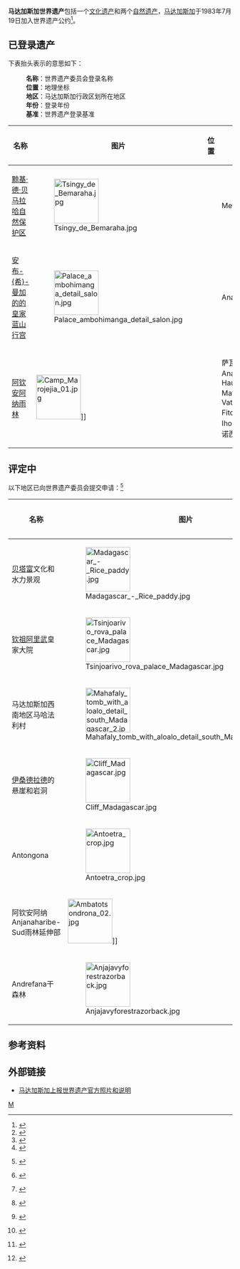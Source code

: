 '''马达加斯加世界遗产'''包括一个[[文化遗产|文化遗产]]和两个[[自然遗产|自然遗产]]，[[马达加斯加|马达加斯加]]于1983年7月19日加入世界遗产公约<ref name=WHC>{{Cite web | last = UNESCO | title = World Heritage Convention: Madagascar | url = http://whc.unesco.org/en/statesparties/mg | archiveurl = https://www.webcitation.org/5yBZzP5IG?url=http://whc.unesco.org/en/statesparties/mg | archivedate = 2011-04-24 | accessdate = April 25, 2011 | dead-url = no }}</ref>。

==已登录遗产==
下表抬头表示的意思如下：
:'''名称'''：世界遗产委员会登录名称
:'''位置'''：地理坐标
:'''地区'''：马达加斯加行政区划所在地区
:'''年份'''：登录年份
:'''基准'''：世界遗产登录基准
:{{Legend|#FFE6BD|† 濒危世界遗产|outline=silver}}

{| class="wikitable sortable" style="font-size:90%; border:0px;text-align:left;line-height:150%;"
! 名称
! class="unsortable"| 图片
! 位置
! 地区
! 登录年份
! class="unsortable"| 基准
! class="unsortable"| 注脚
|-
|[[黥基·德·贝马拉哈自然保护区|黥基·德·贝马拉哈自然保护区]]
|[[File:Tsingy_de_Bemaraha.jpg|100px]]
|{{coord|18|40|S|44|45|E|type:landmark_region:MG|name=Tsingy}}
|Melaky
|1990
|{{sort|1990|494; vii, x}} 
|<ref name="Unesco">{{cite web |url=http://whc.unesco.org/en/list/494 |title="Tsingy de Bemaraha Strict Nature Reserve" |publisher=[[UNESCO|UNESCO]] |accessdate=April 30, 2011 |archiveurl=https://web.archive.org/web/20181224215018/http://whc.unesco.org/en/list/494%20 |archivedate=2018-12-24 |dead-url=no }}</ref>
|-
|[[安布希曼加|安布-{希}-曼加的的皇家蓝山行宫]]
|[[File:Palace_ambohimanga_detail_salon.jpg|100px]]
|{{coord|18|45|S|47|33|E|type:mountain_region:MG|name=Ambohimanga}}
|Analamanga
|2001
|{{sort|2001|950; iii, iv, vi}}
|<ref>{{cite web |url=http://whc.unesco.org/en/list/950 |title=Royal Hill of Ambohimanga |publisher=UNESCO |accessdate=April 30, 2011 |archiveurl=https://web.archive.org/web/20140326103013/http://whc.unesco.org/en/list/950 |archivedate=2014-03-26 |dead-url=no }}</ref>

|- style="background-color:#FFE6BD"
|[[阿钦安阿纳雨林|阿钦安阿纳雨林]]
|[[File:Camp_Marojejia_01.jpg|100px]]]]
|{{coord|14|27|S|49|42|E|type:landmark_region:MG|name=Rainforests of the Atsinanana}}
|萨瓦、Analanjirofo、Haute Matsiatra、<br />Vatovavy-Fitovinany、Ihorombe、阿诺西
|2007
|{{sort|2007|1257; ix,x}}
|<ref>{{cite web |url=http://whc.unesco.org/en/list/1257 |title=Rainforests of the Atsinanana |publisher=UNESCO |accessdate=April 30, 2011 |archiveurl=https://web.archive.org/web/20140326100412/http://whc.unesco.org/en/list/1257 |archivedate=2014-03-26 |dead-url=no }}</ref>
|}

==评定中==
以下地区已向世界遗产委员会提交申请：<ref>{{cite web |url=http://whc.unesco.org/en/tentativelists/state=mg |title=Tentative Lists |publisher=UNESCO |accessdate=April 30, 2011 |archiveurl=https://www.webcitation.org/5yOJumfN0?url=http://whc.unesco.org/en/tentativelists/state=mg |archivedate=2011-05-02 |dead-url=no }} {{fr}}</ref>

{| class="wikitable sortable" style="font-size:90%; border:0px;text-align:left;line-height:150%;"
! 名称
! class="unsortable"| 图片
! 位置
! 地区
! 年份
! class="unsortable"| 基准
! class="unsortable"| 注脚
|-
|[[贝塔富|贝塔富]]文化和水力景观
|[[File:Madagascar_-_Rice_paddy.jpg|100px]]
|{{coord|19|50|S|46|51|E|type:landmark_region:MG|name=Betafo}}
|[[瓦卡南卡拉特拉|瓦卡南卡拉特拉]]
|1997
|{{sort|1997|947; iii, iv, v}}
|<ref>{{cite web |url=http://whc.unesco.org/en/tentativelists/947/ |title="Paysage culturel rizicole et hydraulique de Betafo" |publisher = [[UNESCO|UNESCO]] |accessdate=May 14, 2011 |archiveurl =  |archivedate = }} {{fr}}</ref>
|-
|[[钦祖阿里武|钦祖阿里武]]皇家大院
|[[File:Tsinjoarivo_rova_palace_Madagascar.jpg|100px]]
|{{coord|19|38|S|47|41|E|type:landmark_region:MG|name=Tsinjoarivo}}
|[[瓦卡南卡拉特拉|瓦卡南卡拉特拉]]
|1997
|{{sort|1997|948; iii, vi}}
|<ref>{{cite web |url=http://whc.unesco.org/en/tentativelists/948/ |title=Site et Rova de Tsinjoarivo|publisher=UNESCO |accessdate=May 14, 2011|archiveurl =  |archivedate = }} {{fr}}</ref>
|-
|马达加斯加西南地区马哈法利村
|[[File:Mahafaly_tomb_with_aloalo_detail_south_Madagascar_2.jpg|100px]]
|{{coord|14|27|S|49|42|E|type:mountain_region:MG|name=Mahafaly country}}
|Atsimo-Andrefana
|1997
|{{sort|1997|949; not provided}}
|<ref>{{cite web |url=http://whc.unesco.org/en/tentativelists/949/ |title=Sud-Ouest Malgache, Pays Mahafaly |publisher=UNESCO |accessdate=May 14, 2011 |archiveurl=https://web.archive.org/web/20190405060039/http://whc.unesco.org/en/tentativelists/949/ |archivedate=2019-04-05 |dead-url=no }} {{fr}}</ref>
|-
|[[伊桑德拉德|伊桑德拉德]]的悬崖和岩洞
|[[File:Cliff_Madagascar.jpg|100px]]
|{{coord|21|27|S|47|05|E|type:mountain_region:MG|name=Isandra}}
|Haute Matsiatra
|1997
|{{sort|1997|950; iii, iv, v}}
|<ref>{{cite web |url=http://whc.unesco.org/en/tentativelists/950/ |title=Falaise et grottes de l'Isandra |publisher = [[UNESCO|UNESCO]] |accessdate=May 14, 2011 |archiveurl =  |archivedate = }} {{fr}}</ref>
|-
|Antongona
|[[File:Antoetra_crop.jpg|100px]]
|{{coord|14|27|S|49|42|E|type:landmark_region:MG|name=Antongona}}
|[[伊塔西|伊塔西]]
|1997
|{{sort|1997|951; iii, iv, v}}
|<ref>{{cite web |url=http://whc.unesco.org/en/tentativelists/951/ |title=Antongona |publisher=UNESCO |accessdate=May 14, 2011 |archiveurl =  |archivedate = }} {{fr}}</ref>
|-
|阿钦安阿纳Anjanaharibe-Sud雨林延伸部
|[[File:Ambatotsondrona_02.jpg|100px]]]]
|{{coord|14|41|S|49|27|E|type:mountain_region:MG|name=Anjanaharibe-Sud}}
|萨瓦
|2008
|{{sort|2008|5313; ix, x}}
|<ref>{{cite web |url=http://whc.unesco.org/en/tentativelists/5313/ |title=Réserve Spéciale d’Anjanaharibe-Sud (extension des forêts humides de l’Atsinanana) |publisher=[[UNESCO|UNESCO]] |accessdate=May 14, 2011 |archiveurl=https://web.archive.org/web/20190405060047/http://whc.unesco.org/en/tentativelists/5313/ |archivedate=2019-04-05 |dead-url=no }} {{fr}}</ref>
|-
|Andrefana干森林
|[[File:Anjajavyforestrazorback.jpg|100px]]
|{{coord|12|53|S|49|09|E|type:mountain_region:MG|name=Dry Forests of Andrefana}}
|Diana等
|2008
|{{sort|2008|5314; ix, x}}
|<ref>{{cite web |url=http://whc.unesco.org/en/tentativelists/5314/ |title=Les forêts sèches de l’Andrefana |publisher=[[UNESCO|UNESCO]] |accessdate=May 14, 2011 |archiveurl=https://web.archive.org/web/20190405060055/http://whc.unesco.org/en/tentativelists/5314/ |archivedate=2019-04-05 |dead-url=no }} {{fr}}</ref>
|}

==参考资料==
{{reflist}}

==外部链接==
* [http://madagascar-unesco.com/proposition.html 马达加斯加上报世界遗产官方照片和说明] {{fr}}

{{马达加斯加世界遗产}}
{{非洲世界遺產}}
[[Category:世界遗产列表|M]]